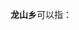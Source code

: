'''龙山乡'''可以指：
{{PRC admin/disambig|21/12/02/201/000|22/03/81/200/000|41/15/21/200/000|51/10/25/201/000|52/26/35/201/000}}
{{disambig|cat=三字中国乡名消歧义}}